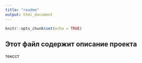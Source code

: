 ```yaml
---
title: "readme"
output: html_document
---
```


```r
knitr::opts_chunk$set(echo = TRUE)
```
## Этот файл содержит описание проекта
тексст